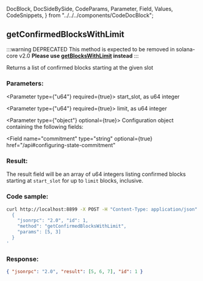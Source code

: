   DocBlock,
  DocSideBySide,
  CodeParams,
  Parameter,
  Field,
  Values,
  CodeSnippets,
} from "../../../components/CodeDocBlock";

<DocBlock>

## getConfirmedBlocksWithLimit

:::warning DEPRECATED
This method is expected to be removed in solana-core v2.0
**Please use [getBlocksWithLimit](#getblockswithlimit) instead**
:::

Returns a list of confirmed blocks starting at the given slot

<DocSideBySide>

<CodeParams>

### Parameters:

<Parameter type={"u64"} required={true}>
  start_slot, as u64 integer
</Parameter>

<Parameter type={"u64"} required={true}>
  limit, as u64 integer
</Parameter>

<Parameter type={"object"} optional={true}> 
Configuration object containing the following fields:

<Field
  name="commitment"
  type="string"
  optional={true}
  href="/api#configuring-state-commitment"
></Field>

</Parameter>

### Result:

The result field will be an array of u64 integers listing confirmed blocks
starting at `start_slot` for up to `limit` blocks, inclusive.

</CodeParams>

<CodeSnippets>

### Code sample:

```bash
curl http://localhost:8899 -X POST -H "Content-Type: application/json" -d '
  {
    "jsonrpc": "2.0", "id": 1,
    "method": "getConfirmedBlocksWithLimit",
    "params": [5, 3]
  }
'
```

### Response:

```json
{ "jsonrpc": "2.0", "result": [5, 6, 7], "id": 1 }
```

</CodeSnippets>
</DocSideBySide>
</DocBlock>
